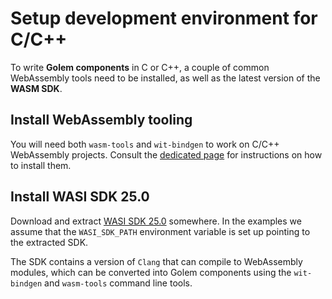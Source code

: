 
# Setup development environment for C/C++

To write **Golem components** in C or C++, a couple of common WebAssembly tools need to be installed, as well as the latest version of the **WASM SDK**.

## Install WebAssembly tooling

You will need both `wasm-tools` and `wit-bindgen` to work on C/C++ WebAssembly projects.
Consult the [dedicated page](/installing-webassembly-tooling) for instructions on how to install them.

## Install WASI SDK 25.0

Download and extract [WASI SDK 25.0](https://github.com/WebAssembly/wasi-sdk/releases/tag/wasi-sdk-25) somewhere. In the examples we assume that the `WASI_SDK_PATH` environment variable is set up pointing to the extracted SDK.

The SDK contains a version of `Clang` that can compile to WebAssembly modules, which can be converted into Golem components using the `wit-bindgen` and `wasm-tools` command line tools.
